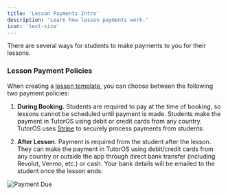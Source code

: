 ```yaml
---
title: 'Lesson Payments Intro'
description: 'Learn how lesson payments work.'
icon: 'text-size'
---
```


There are several ways for students to make payments to you for their lessons.

### Lesson Payment Policies

When creating a [lesson template](/templates/lesson-template-intro), you can choose between the following two payment policies:

1. **During Booking.**
Students are required to pay at the time of booking, so lessons cannot be scheduled until payment is made. Students make the payment in TutorOS using debit or credit cards from any country. TutorOS uses <a href="https://stripe.com" target="_blank">Stripe</a> to securely process payments from students:

2. **After Lesson.**
Payment is required from the student after the lesson. They can make the payment in TutorOS using debit/credit cards from any country or outside the app through direct bank transfer (including Revolut, Venmo, etc.) or cash. Your bank details will be emailed to the student once the lesson ends:

![Payment Due](/images/payment-due-email.png)

